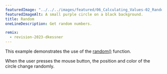 ---
featuredImage: "../../../images/featured/06_Calculating_Values-02_Random-thumbnail.png"
featuredImageAlt: A small purple circle on a black background.
title: Random
oneLineDescription: Get random numbers.

remix:
  - revision-2023-dkessner
---

This example demonstrates the use of the
<a href="https://p5js.org/reference/p5/random">random()</a>
function.

When the user presses the mouse button, the position and color
of the circle change randomly.